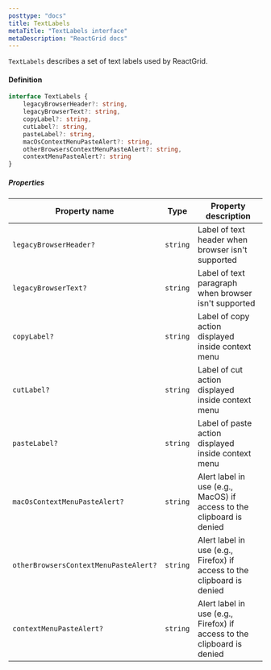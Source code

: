 ```yaml
---
posttype: "docs"
title: TextLabels
metaTitle: "TextLabels interface"
metaDescription: "ReactGrid docs"
--- 
```


`TextLabels` describes a set of text labels used by ReactGrid. 


#### Definition

```ts
interface TextLabels {
    legacyBrowserHeader?: string,
    legacyBrowserText?: string,
    copyLabel?: string,
    cutLabel?: string,
    pasteLabel?: string,
    macOsContextMenuPasteAlert?: string,
    otherBrowsersContextMenuPasteAlert?: string,
    contextMenuPasteAlert?: string
}
```

##### Properties

| Property name                             | Type      | Property description |
| -----------                               | ------    | -------------------- |
| `legacyBrowserHeader?`                    | `string`  | Label of text header when browser isn't supported  |
| `legacyBrowserText?`                      | `string`  | Label of text paragraph when browser isn't supported |
| `copyLabel?`                              | `string`  | Label of copy action displayed inside context menu |
| `cutLabel?`                               | `string`  | Label of cut action displayed inside context menu |
| `pasteLabel?`                             | `string`  | Label of paste action displayed inside context menu |
| `macOsContextMenuPasteAlert?`             | `string`  | Alert label in use (e.g., MacOS) if access to the clipboard is denied |
| `otherBrowsersContextMenuPasteAlert?`     | `string`  | Alert label in use (e.g., Firefox) if access to the clipboard is denied |
| `contextMenuPasteAlert?`                  | `string`  | Alert label in use (e.g., Firefox) if access to the clipboard is denied |
